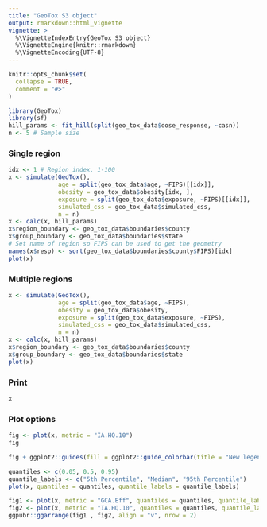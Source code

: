 ```yaml
---
title: "GeoTox S3 object"
output: rmarkdown::html_vignette
vignette: >
  %\VignetteIndexEntry{GeoTox S3 object}
  %\VignetteEngine{knitr::rmarkdown}
  %\VignetteEncoding{UTF-8}
---
```


```r
knitr::opts_chunk$set(
  collapse = TRUE,
  comment = "#>"
)
```

```r
library(GeoTox)
library(sf)
hill_params <- fit_hill(split(geo_tox_data$dose_response, ~casn))
n <- 5 # Sample size
```

### Single region

```r
idx <- 1 # Region index, 1-100
x <- simulate(GeoTox(),
              age = split(geo_tox_data$age, ~FIPS)[[idx]],
              obesity = geo_tox_data$obesity[idx, ],
              exposure = split(geo_tox_data$exposure, ~FIPS)[[idx]],
              simulated_css = geo_tox_data$simulated_css,
              n = n)
x <- calc(x, hill_params)
x$region_boundary <- geo_tox_data$boundaries$county
x$group_boundary <- geo_tox_data$boundaries$state
# Set name of region so FIPS can be used to get the geometry
names(x$resp) <- sort(geo_tox_data$boundaries$county$FIPS)[idx]
plot(x)
```

### Multiple regions

```r
x <- simulate(GeoTox(),
              age = split(geo_tox_data$age, ~FIPS),
              obesity = geo_tox_data$obesity,
              exposure = split(geo_tox_data$exposure, ~FIPS),
              simulated_css = geo_tox_data$simulated_css,
              n = n)
x <- calc(x, hill_params)
x$region_boundary <- geo_tox_data$boundaries$county
x$group_boundary <- geo_tox_data$boundaries$state
plot(x)
```

### Print

```r
x
```

### Plot options

```r
fig <- plot(x, metric = "IA.HQ.10")
fig
```

```r
fig + ggplot2::guides(fill = ggplot2::guide_colorbar(title = "New legend"))
```

```r
quantiles <- c(0.05, 0.5, 0.95)
quantile_labels <- c("5th Percentile", "Median", "95th Percentile")
plot(x, quantiles = quantiles, quantile_labels = quantile_labels)
```

```r
fig1 <- plot(x, metric = "GCA.Eff", quantiles = quantiles, quantile_labels = quantile_labels)
fig2 <- plot(x, metric = "IA.HQ.10", quantiles = quantiles, quantile_labels = quantile_labels)
ggpubr::ggarrange(fig1 , fig2, align = "v", nrow = 2)
```
